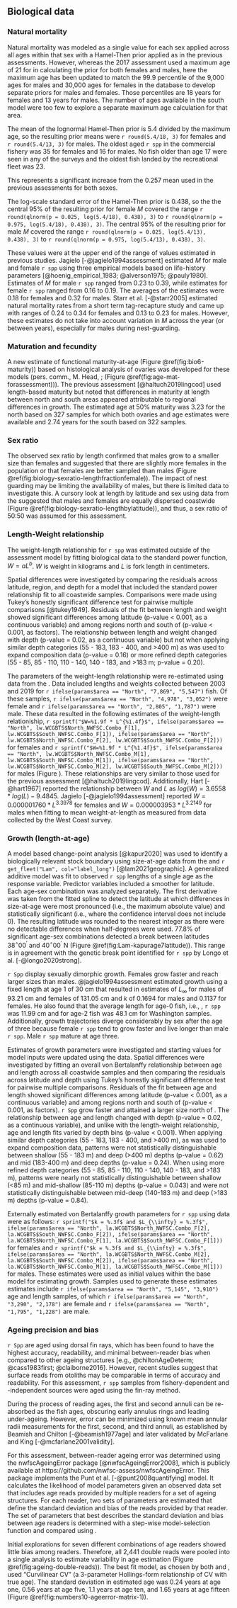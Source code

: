 ## Biological data {#sec-biological-data}

### Natural mortality

Natural mortality was modeled as a single value for each sex applied across 
all ages within that sex with a Hamel-Then prior applied as in the previous assessments.
However, whereas the 2017 assessment used a maximum age of 21 for in calculating the prior
for both females and males, here the maximum age has been updated to match the 
99.9 percentile of the 9,000 ages for males and 30,000 ages for females in the 
\gls{pacfin} database to develop separate priors for males and females. 
Those percentiles are 18 years for females and 13 years for males. 
The number of ages available in the south model were
too few to explore a separate maximum age calculation for that area.

The mean of the lognormal Hamel-Then prior is 5.4 divided by the maximum age, 
so the resulting prior means were `r round(5.4/18, 3)` for females 
and `r round(5.4/13, 3)` for males.
The oldest aged `r spp` in the commercial fishery was 35 for females and 16 for males.
No fish older than age 17 were seen in any of the surveys and the
oldest fish landed by the recreational fleet was 23.

This represents a significant increase from the 0.257 mean used in the previous
assessments for both sexes.

The log-scale standard error of the Hamel-Then prior is 0.438, so the 
the central 95\% of the resulting prior for female $M$ covered the range 
`r round(qlnorm(p = 0.025, log(5.4/18),	0.438), 3)` to 
`r round(qlnorm(p = 0.975, log(5.4/18),	0.438), 3)`. 
The central 95\% of the resulting prior for male $M$ covered the range 
`r round(qlnorm(p = 0.025, log(5.4/13),	0.438), 3)` to 
`r round(qlnorm(p = 0.975, log(5.4/13),	0.438), 3)`.

These values were at the upper end of the range of values estimated in previous studies.
Jagielo [-@jagielo1994assessment] estimated $M$ for male and female `r spp` using three empirical 
models based on life-history parameters
[@hoenig_empirical_1983; @alverson1975; @pauly1980].
Estimates of $M$ for male `r spp` ranged from 0.23 to 0.39, 
while estimates for female `r spp` ranged from 0.16 to 0.19. The averages of 
the estimates were 0.18 for females and 0.32 for males. 
Starr et al. [-@starr2005] estimated natural mortality rates from a short term 
tag-recapture study and came up with ranges of 0.24 to 0.34 for females and 
0.13 to 0.23 for males. However, these estimates do not take into account 
variation in $M$ across the year (or between years), especially for males 
during nest-guarding.

### Maturation and fecundity {#sec-biological-data-maturation-and-fecundity}

A new estimate of functional maturity-at-age (Figure \@ref(fig:bio6-maturity))
based on histological analysis of ovaries was developed for these models 
(pers. comm., M. Head, \gls{nwfsc}; (Figure \@ref(fig:age-mat-forassessment))).
The previous assessment 
[@haltuch2019lingcod] used length-based maturity but noted that differences in 
maturity at length between north and south areas appeared attributable
to regional differences in growth.
<!-- updatetext data -->
The estimated age at 50\% maturity was 3.23 for the north based on 
327 samples for which both ovaries and age estimates were available
and 2.74 years for the south based on 322 samples.

### Sex ratio

The observed sex ratio by length
confirmed that males grow to a smaller size than females and
suggested that there are slightly more females in the population or
that females are better sampled than males
(Figure \@ref(fig:biology-sexratio-lengthfractionfemale)).
The impact of nest guarding may be limiting the availability of males, but
there is limited data to investigate this.
A cursory look at length by latitude and sex using data from the \gls{s-wcgbt}
suggested that males and females are equally dispersed coastwide
(Figure \@ref(fig:biology-sexratio-lengthbylatitude)), and thus,
a sex ratio of 50:50 was assumed for this assessment.

### Length-Weight relationship {#sec-biological-data-Length-Weight-relationship}

The weight-length relationship for `r spp` was estimated outside of the assessment model
by fitting biological data to the standard power function, $W = aL^b$.
$W$ is weight in kilograms and $L$ is fork length in centimeters.

Spatial differences were investigated by comparing the residuals 
across latitude, region, and depth for a model that included the standard
power relationship fit to all coastwide samples.
Comparisons were made using Tukey's honestly significant difference test
for pairwise multiple comparisons [@tukey1949].
Residuals of the fit between length and weight showed 
significant differences among latitude (p-value < 0.001, as a continuous variable) and 
among regions north and south of \CapeM (p-value < 0.001, as factors). The 
relationship between length and weight changed with depth (p-value = 0.02, as a continuous variable)
but not when applying similar depth categories (55 - 183, 183 - 400, and >400 m)
as was used to expand composition data (p-value = 0.16) or more refined depth categories 
(55 - 85, 85 - 110, 110 - 140, 140 - 183, and >183 m; p-value = 0.20). 

The parameters of the weight-length relationship were re-estimated using data from 
the \gls{s-wcgbt}.
Data included lengths and weights collected between 2003 and 2019 for
`r ifelse(params$area == "North", "7,869", "5,547")` fish. Of these samples,
`r ifelse(params$area == "North", "4,978", "3,052")` were female and
`r ifelse(params$area == "North", "2,805", "1,787")` were male.
These data resulted in the following estimates of the weight-length relationiship, 
`r sprintf("$W=%1.9f * L^{%1.4f}$", ifelse(params$area == "North", lw.WCGBTS$North_NWFSC.Combo_F[1], lw.WCGBTS$South_NWFSC.Combo_F[1]), ifelse(params$area == "North", lw.WCGBTS$North_NWFSC.Combo_F[2], lw.WCGBTS$South_NWFSC.Combo_F[2]))` for females and
`r sprintf("$W=%1.9f * L^{%1.4f}$", ifelse(params$area == "North", lw.WCGBTS$North_NWFSC.Combo_M[1], lw.WCGBTS$South_NWFSC.Combo_M[1]), ifelse(params$area == "North", lw.WCGBTS$North_NWFSC.Combo_M[2], lw.WCGBTS$South_NWFSC.Combo_M[2]))` for males
(Figure \ref{fig:len-weight}).
These relationships are very similar to those used for the previous assessment [@haltuch2019lingcod].
Additionally, Hart [-@hart1967] reported the relationship between $W$ and $L$ as
$log(W) = 3.6558 * log(L) - 9.4845$.
Jagielo [-@jagielo1994assessment] reported
$W = 0.000001760 * L^{3.3978}$ for females and
$W = 0.000003953 * L^{3.2149}$ for males
when fitting to mean weight-at-length as measured from data collected by the West Coast survey.

### Growth (length-at-age)

A model based change-point analysis [@kapur2020]
was used to identify a biologically relevant stock boundary using size-at-age data
from the \gls{s-wcgbt} and `r get_fleet("Lam", col="label_long")` [@lam2021geographic].
A generalized additive model was fit to
observed `r spp` lengths of a single age as the response variable.
Predictor variables included a smoother for latitude.
Each age-sex combination was analyzed separately.
The first derivative was taken from the fitted spline
to detect the latitude at which differences in size-at-age were most pronounced
(i.e., the maximum absolute value) and
statistically significant
(i.e., where the confidence interval does not include 0).
The resulting latitude was rounded to the nearest integer
as there were no detectable differences when half-degrees were used.
77.8\% of significant age-sex combinations detected a break between latitudes
$38^\circ 00^\prime$ and $40^\circ 00^\prime$ N
(Figure \@ref(fig:Lam-kapurage7latitude)).
This range is in agreement with the genetic break point identified for
`r spp` by Longo et al. [-@longo2020strong].

`r Spp` display sexually dimorphic growth.
Females grow faster and reach larger sizes than males.
@jagielo1994assessment estimated growth using a fixed length at age 1 of 30 cm
that resulted in estimates of
$L_{\infty}$ for males of 93.21 cm and females of 131.05 cm
and $k$ of 0.1694 for males and 0.1137 for females.
He also found that the average length for age-0 fish, i.e., \gls{yoy},
`r spp` was 11.99 cm and for age-2 fish was 48.1 cm for Washington samples.
Additionally, growth trajectories diverge considerably by sex after the age of three
because female `r spp` tend to grow faster and live longer than male `r spp`.
Male `r spp` mature at age three.

Estimates of growth parameters were investigated and starting values for model inputs
were updated using the \gls{s-wcgbt} data.
Spatial differences were investigated by fitting an overall von Bertalanffy relationship
between age and length across all coastwide samples and
then comparing the residuals across latitude and depth using
Tukey's honestly significant difference test for pairwise multiple comparisons.
Residuals of the fit between age and length showed significant differences among
latitude (p-value < 0.001, as a continuous variable) and
among regions north and south of \CapeM (p-value < 0.001, as factors).
`r Spp` grow faster and attained a larger size north of \CapeM.
The relationship between age and length changed with depth
(p-value = 0.02, as a continuous variable), and
unlike with the length-weight relationship, age and length fits varied by
depth bins (p-value < 0.001).
When applying similar depth categories (55 - 183, 183 - 400, and >400 m),
as was used to expand composition data,
patterns were not statistically distinguishable between shallow (55 - 183 m) and
deep (>400 m) depths (p-value = 0.62) and
mid (183-400 m) and deep depths (p-value = 0.24). 
When using more refined depth categories (55 - 85, 85 - 110, 110 - 140, 140 - 183, and >183 m), 
patterns were nearly not statistically distinguishable between shallow (<85 m) and 
mid-shallow (85-110 m) depths (p-value = 0.043) and were not statistically distinguishable 
between mid-deep (140-183 m) and deep (>183 m) depths (p-value = 0.84).

Externally estimated von Bertalanffy growth parameters for `r spp` using \Gls{s-wcgbt} data
were as follows:
`r sprintf("$k = %.3f$ and $L_{\\infty} = %.3f$", ifelse(params$area == "North", la.WCGBTS$North_NWFSC.Combo_F[2], la.WCGBTS$South_NWFSC.Combo_F[2]), ifelse(params$area == "North", la.WCGBTS$North_NWFSC.Combo_F[1], la.WCGBTS$South_NWFSC.Combo_F[1]))` for females and
`r sprintf("$k = %.3f$ and $L_{\\infty} = %.3f$", ifelse(params$area == "North", la.WCGBTS$North_NWFSC.Combo_M[2], la.WCGBTS$South_NWFSC.Combo_M[2]), ifelse(params$area == "North", la.WCGBTS$North_NWFSC.Combo_M[1], la.WCGBTS$South_NWFSC.Combo_M[1]))` for males.
These estimates were used as initial values within the base model for estimating growth.
Samples used to generate these estimates estimates include
`r ifelse(params$area == "North", "5,145", "3,910")` age and length samples, of which
`r ifelse(params$area == "North", "3,290", "2,178")` are female and
`r ifelse(params$area == "North", "1,795", "1,228")` are male.
<!-- to do - internally estimated growth figure -->

### Ageing precision and bias

`r Spp` are aged using dorsal fin rays,
which has been found to have the highest
accuracy,
readability,
and minimal between-reader bias when compared to other ageing structures
[e.g., @chiltonAgeDeterm; @cass1983first; @claiborne2016].
However, recent studies suggest that surface reads from otoliths may be
comparable in terms of accuracy and readability.
For this assessment, `r spp` samples from
fishery-dependent and -independent sources were aged using the fin-ray method.

During the process of reading ages,
the first and second annuli can be re-absorbed as the fish ages,
obscuring early annulus rings and leading under-ageing.
However, error can be minimized using known mean annular radii measurements
for the first, second, and third annuli, as established by
Beamish and Chilton [-@beamish1977age] and
later validated by
McFarlane and King [-@mcfarlane2001validity].

For this assessment,
between-reader ageing error was determined using the nwfscAgeingError package [@nwfscAgeingError2008],
which is publicly available at https://github.com/nwfsc-assess/nwfscAgeingError.
This package implements the Punt et al. [-@punt2008quantifying] model.
It calculates the likelihood of model parameters given an observed data set
that includes age reads provided by multiple readers for a set of ageing structures.
For each reader, two sets of parameters are estimated that define
the standard deviation and bias of the reads provided by that reader.
The set of parameters that best describes the standard deviation and bias between age readers
is determined with a step-wise model-selection function and compared using \gls{aic}.

Initial explorations for seven different combinations of age readers showed little 
bias among readers. Therefore, all 2,441 double reads were pooled 
into a single analysis to estimate variability in age estimation 
(Figure \@ref(fig:ageing-double-reads)). The best fit model,
as chosen by both \gls{aic} and \gls{bic}, used "Curvilinear CV" (a 3-parameter Hollings-form
relationship of CV with true age). The standard deviation in estimated age was 0.24 years
at age one, 0.56 years at age five, 1.1 years at age ten, and 1.65 years at age fifteen
(Figure \@ref(fig:numbers10-ageerror-matrix-1)).

